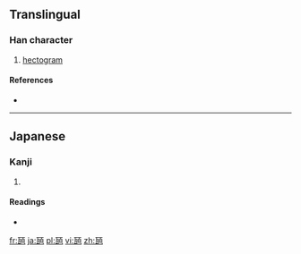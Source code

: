 ==Translingual==

===Han character===
{{Han char|rn=98|rad=瓦|as=06|sn=11|four=|canj=一弓一日 (MNMA)}}

# [[hectogram]]

====References====
* {{Han ref|kx=0749.131|dkj=21499|dj=1157.330|hdz=21424.111|uh=74F8|ud=29944}}

----

==Japanese==

===Kanji===
{{ja-kanji|grade=|rs=瓦06}}

# {{defn|lang=ja|sort=瓦06}}

====Readings====
* {{ja-readings|on=|kun=[[ヘクトグラム]] (hekutoguramu)|nanori=}}

[[fr:瓸]]
[[ja:瓸]]
[[pl:瓸]]
[[vi:瓸]]
[[zh:瓸]]